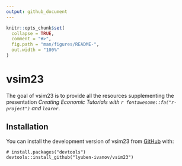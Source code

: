 ```yaml
---
output: github_document
---
```


<!-- README.md is generated from README.Rmd. Please edit that file -->

```r
knitr::opts_chunk$set(
  collapse = TRUE,
  comment = "#>",
  fig.path = "man/figures/README-",
  out.width = "100%"
)
```

# vsim23

<!-- badges: start -->
<!-- badges: end -->

The goal of vsim23 is to provide all the resources supplementing the presentation
_Creating Economic Tutorials with `r fontawesome::fa("r-project")` and `learnr`_. 


## Installation

You can install the development version of vsim23 from [GitHub](https://github.com/) with:

```
# install.packages("devtools")
devtools::install_github("lyuben-ivanov/vsim23")
```



